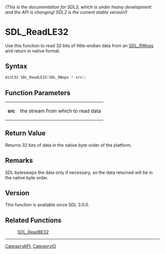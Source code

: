 ====== (This is the documentation for SDL3, which is under heavy development and the API is changing! SDL2 is the current stable version!) ======
= SDL_ReadLE32 =

Use this function to read 32 bits of little-endian data from an [[SDL_RWops]] and return in native format.

== Syntax ==

<syntaxhighlight lang='c'>
Uint32 SDL_ReadLE32(SDL_RWops * src);
</syntaxhighlight>

== Function Parameters ==

{|
|'''src'''
|the stream from which to read data
|}

== Return Value ==

Returns 32 bits of data in the native byte order of the platform.

== Remarks ==

SDL byteswaps the data only if necessary, so the data returned will be in
the native byte order.

== Version ==

This function is available since SDL 3.0.0.

== Related Functions ==

:[[SDL_ReadBE32]]

----
[[CategoryAPI]], [[CategoryIO]]


